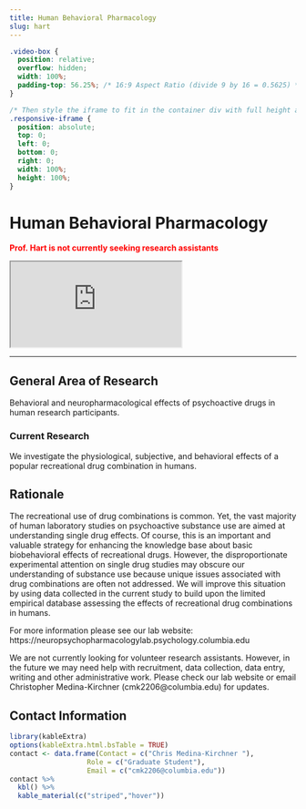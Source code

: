 ```yaml
---
title: Human Behavioral Pharmacology
slug: hart
---
```


```css
.video-box {
  position: relative;
  overflow: hidden;
  width: 100%;
  padding-top: 56.25%; /* 16:9 Aspect Ratio (divide 9 by 16 = 0.5625) */
}

/* Then style the iframe to fit in the container div with full height and width */
.responsive-iframe {
  position: absolute;
  top: 0;
  left: 0;
  bottom: 0;
  right: 0;
  width: 100%;
  height: 100%;
}
```

# Human Behavioral Pharmacology

<span style="color:red">
**Prof. Hart is not currently seeking research assistants**
</span>

<div class="video-box">
  <iframe class="responsive-iframe" src="https://drive.google.com/file/d/1CvNRwtxTi5pQTDUgJF_lWWnX39fpT8a0/preview"></iframe>
</div>

***

## General Area of Research

Behavioral and neuropharmacological effects of psychoactive drugs in human research participants. 


### Current Research

We investigate the physiological, subjective, and behavioral effects of a popular recreational drug combination in humans. 

## Rationale

The recreational use of drug combinations is common. Yet, the vast majority of human laboratory studies on psychoactive substance use are aimed at understanding single drug effects. Of course, this is an important and valuable strategy for enhancing the knowledge base about basic biobehavioral effects of recreational drugs. However, the disproportionate experimental attention on single drug studies may obscure our understanding of substance use because unique issues associated with drug combinations are often not addressed. We will improve this situation by using data collected in the current study to build upon the limited empirical database assessing the effects of recreational drug combinations in humans. 


For more information please see our lab website: https://neuropsychopharmacologylab.psychology.columbia.edu


We are not currently looking for volunteer research assistants. However, in the future we may need help with recruitment, data collection, data entry, writing and other administrative work. Please check our lab website or email Christopher Medina-Kirchner (cmk2206@columbia.edu) for updates. 



## Contact Information

```r
library(kableExtra)
options(kableExtra.html.bsTable = TRUE)
contact <- data.frame(Contact = c("Chris Medina-Kirchner "),
                   Role = c("Graduate Student"),
                   Email = c("cmk2206@columbia.edu"))
contact %>%
  kbl() %>%
  kable_material(c("striped","hover"))
                   
                   
```

